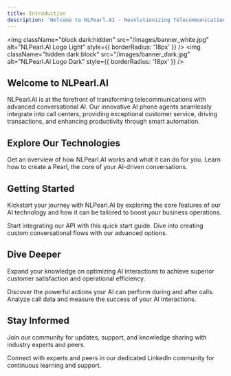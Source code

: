 ```yaml
---
title: Introduction
description: 'Welcome to NLPearl.AI - Revolutionizing Telecommunications with Conversational AI'
---
```


<img
  className="block dark:hidden"
  src="/images/banner_white.jpg"
  alt="NLPearl.AI Logo Light"
  style={{ borderRadius: '18px' }}
/>
<img
  className="hidden dark:block"
  src="/images/banner_dark.jpg"
  alt="NLPearl.AI Logo Dark"
  style={{ borderRadius: '18px' }}
/>

## Welcome to NLPearl.AI

NLPearl.AI is at the forefront of transforming telecommunications with advanced conversational AI. Our innovative AI phone agents seamlessly integrate into call centers, providing exceptional customer service, driving transactions, and enhancing productivity through smart automation.

## Explore Our Technologies

<CardGroup cols={2}>
  <Card
    title="Overview"
    icon="compass"
    href="/pages/overview"
  >
    Get an overview of how NLPearl.AI works and what it can do for you.
  </Card>
  <Card
    title="Create Your Pearl"
    icon="gem"
    href="/pages/create_pearl"
  >
    Learn how to create a Pearl, the core of your AI-driven conversations.
  </Card>
</CardGroup>

## Getting Started

Kickstart your journey with NLPearl.AI by exploring the core features of our AI technology and how it can be tailored to boost your business operations.

<CardGroup cols={2}>
  <Card
    title="API Quick Start"
    icon="rocket"
    href="/api-reference/api_quickstart"
  >
    Start integrating our API with this quick start guide.
  </Card>
  <Card
    title="Custom Pearl"
    icon="sitemap"
    href="/pages/custom_pearl"
  >
    Dive into creating custom conversational flows with our advanced options.
  </Card>
</CardGroup>

## Dive Deeper

Expand your knowledge on optimizing AI interactions to achieve superior customer satisfaction and operational efficiency.

<CardGroup cols={2}>
  <Card
    title="Actions"
    icon="hand-pointer"
    href="/pages/action"
  >
    Discover the powerful actions your AI can perform during and after calls.
  </Card>
  <Card
    title="Calls & Analytics"
    icon="chart-bar"
    href="/pages/calls"
  >
    Analyze call data and measure the success of your AI interactions.
  </Card>
</CardGroup>

## Stay Informed

Join our community for updates, support, and knowledge sharing with industry experts and peers.

<CardGroup cols={1}>
  <Card
    title="Join Our LinkedIn Community"
    icon="linkedin"
    href="https://www.linkedin.com/company/nlpearl/mycompany/"
  >
    Connect with experts and peers in our dedicated LinkedIn community for continuous learning and support.
  </Card>
</CardGroup>
